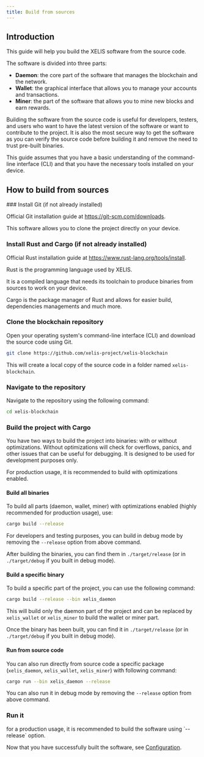 ```yaml
---
title: Build from sources
---
```



## Introduction

This guide will help you build the XELIS software from the source code.

The software is divided into three parts:
- **Daemon**: the core part of the software that manages the blockchain and the network.
- **Wallet**: the graphical interface that allows you to manage your accounts and transactions.
- **Miner**: the part of the software that allows you to mine new blocks and earn rewards.

Building the software from the source code is useful for developers, testers, and users who want to have the latest version of the software or want to contribute to the project.
It is also the most secure way to get the software as you can verify the source code before building it and remove the need to trust pre-built binaries.

This guide assumes that you have a basic understanding of the command-line interface (CLI) and that you have the necessary tools installed on your device.

## How to build from sources

<Steps>
### Install Git (if not already installed)

Official Git installation guide at https://git-scm.com/downloads.

This software allows you to clone the project directly on your device.

### Install Rust and Cargo (if not already installed)

Official Rust installation guide at https://www.rust-lang.org/tools/install.

Rust is the programming language used by XELIS.

It is a compiled language that needs its toolchain to produce binaries from sources to work on your device.

Cargo is the package manager of Rust and allows for easier build, dependencies managements and much more.

### Clone the blockchain repository

Open your operating system's command-line interface (CLI) and download the source code using Git.
```bash copy
git clone https://github.com/xelis-project/xelis-blockchain
```

This will create a local copy of the source code in a folder named `xelis-blockchain`.

### Navigate to the repository

Navigate to the repository using the following command:
```bash copy
cd xelis-blockchain
```

### Build the project with Cargo

You have two ways to build the project into binaries: with or without optimizations.
Without optimizations will check for overflows, panics, and other issues that can be useful for debugging.
It is designed to be used for development purposes only.

For production usage, it is recommended to build with optimizations enabled.

#### Build all binaries

To build all parts (daemon, wallet, miner) with optimizations enabled (highly recommended for production usage), use:
```bash copy
cargo build --release
```

For developers and testing purposes, you can build in debug mode by removing the `--release` option from above command.

After building the binaries, you can find them in `./target/release` (or in `./target/debug` if you built in debug mode).

#### Build a specific binary

To build a specific part of the project, you can use the following command:
```bash copy
cargo build --release --bin xelis_daemon
```

This will build only the daemon part of the project and can be replaced by `xelis_wallet` or `xelis_miner` to build the wallet or miner part.

Once the binary has been built, you can find it in `./target/release` (or in `./target/debug` if you built in debug mode).

#### Run from source code

You can also run directly from source code a specific package (`xelis_daemon`, `xelis_wallet`, `xelis_miner`) with following command:
```bash copy
cargo run --bin xelis_daemon --release
```

You can also run it in debug mode by removing the `--release` option from above command.

### Run it

<Callout emoji="💡">
for a production usage, it is recommended to build the software using `--release` option.
</Callout>

Now that you have successfully built the software, see [Configuration](/getting-started/configuration).
</Steps>